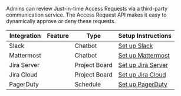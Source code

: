 Admins can review Just-in-time Access Requests via a third-party communication
service. The Access Request API makes it easy to dynamically approve or deny
these requests.

| Integration | Feature | Type | Setup Instructions |
| - | - | - | - |
| Slack | | Chatbot | [Set up Slack](/docs/enterprise/workflow/ssh-approval-slack.mdx) |
| Mattermost | | Chatbot | [Set up Mattermost](/docs/enterprise/workflow/ssh-approval-mattermost.mdx) |
| Jira Server | | Project Board | [Set up Jira Server](/docs/enterprise/workflow/ssh-approval-jira-server.mdx) |
| Jira Cloud | | Project Board | [Set up Jira Cloud](/docs/enterprise/workflow/ssh-approval-jira-cloud.mdx) |
| PagerDuty | | Schedule | [Set up PagerDuty](/docs/enterprise/workflow/ssh-approval-pagerduty.mdx) |
